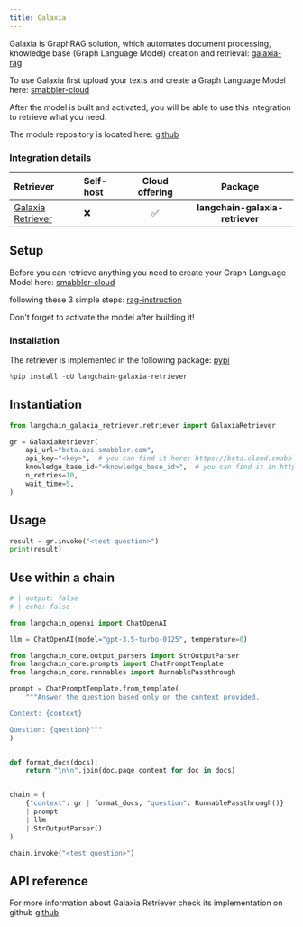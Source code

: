 ```yaml
---
title: Galaxia
---
```


Galaxia is GraphRAG solution, which automates document processing, knowledge base (Graph Language Model) creation and retrieval:
[galaxia-rag](https://smabbler.gitbook.io/smabbler/api-rag/smabblers-api-rag)

To use Galaxia first upload your texts and create a Graph Language Model here: [smabbler-cloud](https://beta.cloud.smabbler.com)

After the model is built and activated, you will be able to use this integration to retrieve what you need.

The module repository is located here: [github](https://github.com/rrozanski-smabbler/galaxia-langchain)

### Integration details

| Retriever | Self-host | Cloud offering | Package |
| :--- | :--- | :---: | :---: |
[Galaxia Retriever](https://github.com/rrozanski-smabbler/galaxia-langchain) | ❌ | ✅ | __langchain-galaxia-retriever__ |

## Setup

Before you can retrieve anything you need to create your Graph Language Model here: [smabbler-cloud](https://beta.cloud.smabbler.com)

following these 3 simple steps: [rag-instruction](https://smabbler.gitbook.io/smabbler/api-rag/build-rag-model-in-3-steps)

Don't forget to activate the model after building it!

### Installation

The retriever is implemented in the following package: [pypi](https://pypi.org/project/langchain-galaxia-retriever/)

```python
%pip install -qU langchain-galaxia-retriever
```

## Instantiation

```python
from langchain_galaxia_retriever.retriever import GalaxiaRetriever

gr = GalaxiaRetriever(
    api_url="beta.api.smabbler.com",
    api_key="<key>",  # you can find it here: https://beta.cloud.smabbler.com/user/account
    knowledge_base_id="<knowledge_base_id>",  # you can find it in https://beta.cloud.smabbler.com , in the model table
    n_retries=10,
    wait_time=5,
)
```

## Usage

```python
result = gr.invoke("<test question>")
print(result)
```

## Use within a chain

```python
# | output: false
# | echo: false

from langchain_openai import ChatOpenAI

llm = ChatOpenAI(model="gpt-3.5-turbo-0125", temperature=0)
```

```python
from langchain_core.output_parsers import StrOutputParser
from langchain_core.prompts import ChatPromptTemplate
from langchain_core.runnables import RunnablePassthrough

prompt = ChatPromptTemplate.from_template(
    """Answer the question based only on the context provided.

Context: {context}

Question: {question}"""
)


def format_docs(docs):
    return "\n\n".join(doc.page_content for doc in docs)


chain = (
    {"context": gr | format_docs, "question": RunnablePassthrough()}
    | prompt
    | llm
    | StrOutputParser()
)
```

```python
chain.invoke("<test question>")
```

## API reference

For more information about Galaxia Retriever check its implementation on github [github](https://github.com/rrozanski-smabbler/galaxia-langchain)
